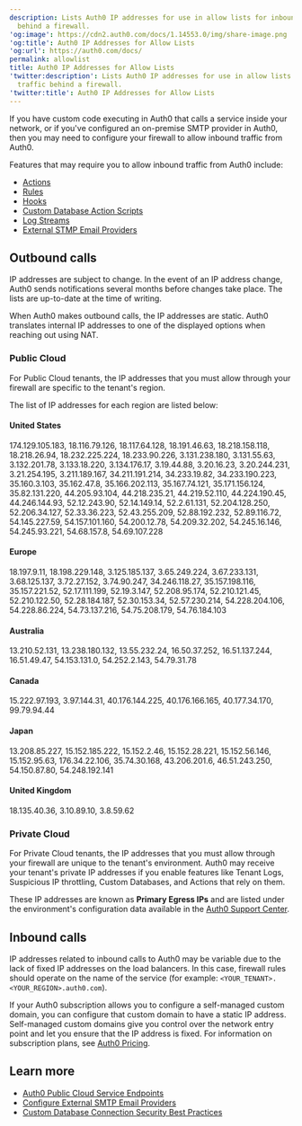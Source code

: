 ```yaml
---
description: Lists Auth0 IP addresses for use in allow lists for inbound traffic
  behind a firewall.
'og:image': https://cdn2.auth0.com/docs/1.14553.0/img/share-image.png
'og:title': Auth0 IP Addresses for Allow Lists
'og:url': https://auth0.com/docs/
permalink: allowlist
title: Auth0 IP Addresses for Allow Lists
'twitter:description': Lists Auth0 IP addresses for use in allow lists for inbound
  traffic behind a firewall.
'twitter:title': Auth0 IP Addresses for Allow Lists
---
```

If you have custom code executing in Auth0 that calls a service inside your network, or if you've configured an on-premise SMTP provider in Auth0, then you may need to configure your firewall to allow inbound traffic from Auth0.

Features that may require you to allow inbound traffic from Auth0 include:

* [Actions](/docs/customize/actions)
* [Rules](/docs/customize/rules)
* [Hooks](/docs/customize/hooks)
* [Custom Database Action Scripts](/docs/authenticate/database-connections/custom-db/templates)
* [Log Streams](/docs/customize/log-streams)
* [External STMP Email Providers](/docs/customize/email/smtp-email-providers)

## Outbound calls

<Callout icon="file-lines" color="#0EA5E9" iconType="regular">

IP addresses are subject to change. In the event of an IP address change, Auth0 sends notifications several months before changes take place. The lists are up-to-date at the time of writing.

</Callout>

When Auth0 makes outbound calls, the IP addresses are static. Auth0 translates internal IP addresses to one of the displayed options when reaching out using NAT.

### Public Cloud

For Public Cloud tenants, the IP addresses that you must allow through your firewall are specific to the tenant's region.

The list of IP addresses for each region are listed below:

#### United States

174.129.105.183, 18.116.79.126, 18.117.64.128, 18.191.46.63, 18.218.158.118, 18.218.26.94, 18.232.225.224, 18.233.90.226, 3.131.238.180, 3.131.55.63, 3.132.201.78, 3.133.18.220, 3.134.176.17, 3.19.44.88, 3.20.16.23, 3.20.244.231, 3.21.254.195, 3.211.189.167, 34.211.191.214, 34.233.19.82, 34.233.190.223, 35.160.3.103, 35.162.47.8, 35.166.202.113, 35.167.74.121, 35.171.156.124, 35.82.131.220, 44.205.93.104, 44.218.235.21, 44.219.52.110, 44.224.190.45, 44.246.144.93, 52.12.243.90, 52.14.149.14, 52.2.61.131, 52.204.128.250, 52.206.34.127, 52.33.36.223, 52.43.255.209, 52.88.192.232, 52.89.116.72, 54.145.227.59, 54.157.101.160, 54.200.12.78, 54.209.32.202, 54.245.16.146, 54.245.93.221, 54.68.157.8, 54.69.107.228

#### Europe

18.197.9.11, 18.198.229.148, 3.125.185.137, 3.65.249.224, 3.67.233.131, 3.68.125.137, 3.72.27.152, 3.74.90.247, 34.246.118.27, 35.157.198.116, 35.157.221.52, 52.17.111.199, 52.19.3.147, 52.208.95.174, 52.210.121.45, 52.210.122.50, 52.28.184.187, 52.30.153.34, 52.57.230.214, 54.228.204.106, 54.228.86.224, 54.73.137.216, 54.75.208.179, 54.76.184.103

#### Australia

13.210.52.131, 13.238.180.132, 13.55.232.24, 16.50.37.252, 16.51.137.244, 16.51.49.47, 54.153.131.0, 54.252.2.143, 54.79.31.78

#### Canada

15.222.97.193, 3.97.144.31, 40.176.144.225, 40.176.166.165, 40.177.34.170, 99.79.94.44

#### Japan

13.208.85.227, 15.152.185.222, 15.152.2.46, 15.152.28.221, 15.152.56.146, 15.152.95.63, 176.34.22.106, 35.74.30.168, 43.206.201.6, 46.51.243.250, 54.150.87.80, 54.248.192.141

#### United Kingdom

18.135.40.36, 3.10.89.10, 3.8.59.62

### Private Cloud

For Private Cloud tenants, the IP addresses that you must allow through your firewall are unique to the tenant's environment. Auth0 may receive your tenant's private IP addresses if you enable features like Tenant Logs, <Tooltip tip="Suspicious IP Throttling: Form of attack protection that protects your tenant against suspicious logins targeting too many accounts from a single IP address." cta="View Glossary" href="/docs/glossary?term=Suspicious+IP+throttling">Suspicious IP throttling</Tooltip>, Custom Databases, and Actions that rely on them.

These IP addresses are known as **Primary Egress IPs** and are listed under the environment's configuration data available in the [Auth0 Support Center](https://support.auth0.com/tenants/private).

## Inbound calls

IP addresses related to inbound calls to Auth0 may be variable due to the lack of fixed IP addresses on the load balancers. In this case, firewall rules should operate on the name of the service (for example: `<YOUR_TENANT>.<YOUR_REGION>.auth0.com`).

If your Auth0 subscription allows you to configure a self-managed <Tooltip tip="Custom Domain: Third-party domain with a specialized, or vanity, name." cta="View Glossary" href="/docs/glossary?term=custom+domain">custom domain</Tooltip>, you can configure that custom domain to have a static IP address. Self-managed custom domains give you control over the network entry point and let you ensure that the IP address is fixed. For information on subscription plans, see [Auth0 Pricing](https://auth0.com/pricing).

## Learn more

* [Auth0 Public Cloud Service Endpoints](/docs/troubleshoot/customer-support/operational-policies/public-cloud-service-endpoints)
* [Configure External SMTP Email Providers](/docs/customize/email/smtp-email-providers)
* [Custom Database Connection Security Best Practices](/docs/authenticate/database-connections/custom-db/custom-database-connections-scripts/connection-security)